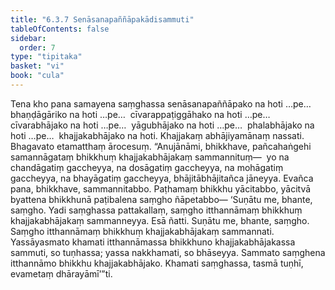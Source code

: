 ```yaml
---
title: "6.3.7 Senāsanapaññāpakādisammuti"
tableOfContents: false
sidebar:
  order: 7
type: "tipitaka"
basket: "vi"
book: "cula"
---
```



<DynamicBreadcrumb />

<Division number="327" book="cula" e="ch" v="4" p="330">

<Paragraph number="1436" book="cula">
Tena kho pana samayena saṃghassa senāsanapaññāpako na hoti …pe…  bhaṇḍāgāriko na hoti …pe…  cīvarappaṭiggāhako na hoti …pe…  cīvarabhājako na hoti …pe…  yāgubhājako na hoti …pe…  phalabhājako na hoti …pe…  khajjakabhājako na hoti. Khajjakaṃ abhājiyamānaṃ nassati. Bhagavato etamatthaṃ ārocesuṃ. “Anujānāmi, bhikkhave, pañcahaṅgehi samannāgataṃ bhikkhuṃ khajjakabhājakaṃ sammannituṃ—  yo na chandāgatiṃ gaccheyya, na dosāgatiṃ gaccheyya, na mohāgatiṃ gaccheyya, na bhayāgatiṃ gaccheyya, bhājitābhājitañca jāneyya. Evañca pana, bhikkhave, sammannitabbo. Paṭhamaṃ bhikkhu yācitabbo, yācitvā byattena bhikkhunā paṭibalena saṃgho ñāpetabbo—
</Paragraph>

<Paragraph number="1437" book="cula">
‘Suṇātu me, bhante, saṃgho. Yadi saṃghassa pattakallaṃ, saṃgho itthannāmaṃ bhikkhuṃ khajjakabhājakaṃ sammanneyya. Esā ñatti.
</Paragraph>

<Paragraph number="1438" book="cula">
Suṇātu me, bhante, saṃgho. Saṃgho itthannāmaṃ bhikkhuṃ khajjakabhājakaṃ sammannati. Yassāyasmato khamati itthannāmassa bhikkhuno khajjakabhājakassa sammuti, so tuṇhassa; yassa nakkhamati, so bhāseyya.
</Paragraph>

<Paragraph number="1439" book="cula">
Sammato saṃghena itthannāmo bhikkhu khajjakabhājako. Khamati saṃghassa, tasmā tuṇhī, evametaṃ dhārayāmī’”ti.
</Paragraph>
</Division>